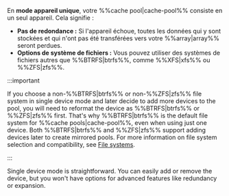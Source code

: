 En **mode appareil unique**, votre %%cache pool|cache-pool%% consiste en un seul appareil. Cela signifie :

- **Pas de redondance :** Si l'appareil échoue, toutes les données qui y sont stockées et qui n'ont pas été transférées vers votre %%array|array%% seront perdues.
- **Options de système de fichiers :** Vous pouvez utiliser des systèmes de fichiers autres que %%BTRFS|btrfs%%, comme %%XFS|xfs%% ou %%ZFS|zfs%%.

:::important

If you choose a non-%%BTRFS|btrfs%% or non-%%ZFS|zfs%% file system in single device mode and later decide to add more devices to the pool, you will need to reformat the device as %%BTRFS|btrfs%% or %%ZFS|zfs%% first. That's why %%BTRFS|btrfs%% is the default file system for %%cache pools|cache-pool%%, even when using just one device. Both %%BTRFS|btrfs%% and %%ZFS|zfs%% support adding devices later to create mirrored pools. For more information on file system selection and compatibility, see [File systems](../file-systems.mdx).

:::

Single device mode is straightforward. You can easily add or remove the device, but you won't have options for advanced features like redundancy or expansion.
